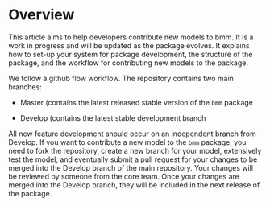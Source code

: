 # Overview {.unnumbered}

This article aims to help developers contribute new models to bmm. It is a work in progress and will be updated as the package evolves. It explains how to set-up your system for package development, the structure of the package, and the workflow for contributing new models to the package.

We follow a github flow workflow. The repository contains two main branches:

-   Master (contains the latest released stable version of the `bmm` package

-   Develop (contains the latest stable development branch

All new feature development should occur on an independent branch from Develop. If you want to contribute a new model to the `bmm` package, you need to fork the repository, create a new branch for your model, extensively test the model, and eventually submit a pull request for your changes to be merged into the Develop branch of the main repository. Your changes will be reviewed by someone from the core team. Once your changes are merged into the Develop branch, they will be included in the next release of the package.
